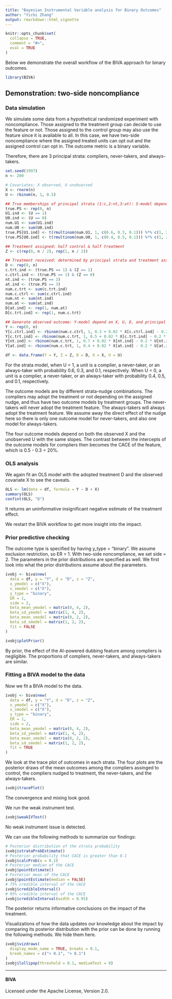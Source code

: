 ```yaml
---
title: "Bayesian Instrumental Variable analysis for Binary Outcomes"
author: "Yichi Zhang"
output: rmarkdown::html_vignette
---
```


```r
knitr::opts_chunk$set(
  collapse = TRUE,
  comment = "#>",
  eval = TRUE
)
```

Below we demonstrate the overall workflow of the BIVA approach for binary outcomes. 

```r
library(BIVA)
```

## Demonstration: two-side noncompliance

### Data simulation

We simulate some data from a hypothetical randomized experiment 
with noncompliance. Those assigned to the treatment group can
decide to use the feature or not. Those assigned to the control group 
may also use the feature since it is available to all. In this case,
we have two-side noncompliance where the assigned treated units can opt out
and the assigned control can opt in. The outcome metric is a binary variable.

Therefore, there are 3 principal strata: compliers, never-takers, and
always-takers.

```r
set.seed(1997)
n <- 200

# Covariates: X observed, U unobserved
X <- rnorm(n)
U <- rbinom(n, 1, 0.5)

## True memberships of principal strata (1:c,2:nt,3:at): S-model depends only on U
true.PS <- rep(0, n)
U1.ind <- (U == 1)
U0.ind <- (U == 0)
num.U1 <- sum(U1.ind)
num.U0 <- sum(U0.ind)
true.PS[U1.ind] <- t(rmultinom(num.U1, 1, c(0.6, 0.3, 0.1))) %*% c(1, 2, 3)
true.PS[U0.ind] <- t(rmultinom(num.U0, 1, c(0.4, 0.5, 0.1))) %*% c(1, 2, 3)

## Treatment assigned: half control & half treatment
Z <- c(rep(0, n / 2), rep(1, n / 2))

## Treatment received: determined by principal strata and treatment assigned
D <- rep(0, n)
c.trt.ind <- (true.PS == 1) & (Z == 1)
c.ctrl.ind <- (true.PS == 1) & (Z == 0)
nt.ind <- (true.PS == 2)
at.ind <- (true.PS == 3)
num.c.trt <- sum(c.trt.ind)
num.c.ctrl <- sum(c.ctrl.ind)
num.nt <- sum(nt.ind)
num.at <- sum(at.ind)
D[at.ind] <- rep(1, num.at)
D[c.trt.ind] <- rep(1, num.c.trt)

## Generate observed outcome: Y-model depend on X, U, D, and principal strata
Y <- rep(0, n)
Y[c.ctrl.ind] <- rbinom(num.c.ctrl, 1, 0.3 + 0.02 * X[c.ctrl.ind] - 0.2 * U[c.ctrl.ind])
Y[c.trt.ind] <- rbinom(num.c.trt, 1, 0.5 + 0.02 * X[c.trt.ind] - 0.2 * U[c.trt.ind])
Y[nt.ind] <- rbinom(num.c.trt, 1, 0.7 + 0.02 * X[nt.ind] - 0.2 * U[nt.ind])
Y[at.ind] <- rbinom(num.c.trt, 1, 0.4 + 0.02 * X[at.ind] - 0.2 * U[at.ind])

df <- data.frame(Y = Y, Z = Z, D = D, X = X, U = U)
```

For the strata model, when U = 1, a unit is a complier, a never-taker, 
or an always-taker with probability 0.6, 0.3, and 0.1, respectively.
When U = 0, a unit is a complier, a never-taker, or an always-taker with
probability 0.4, 0.5, and 0.1, respectively.

The outcome models are by different strata-nudge combinations.
The compliers may adopt the treatment or not depending on the assigned nudge, 
and thus have two outcome models by treatment groups. The never-takers will 
never adopt the treatment feature. The always-takers will always adopt the
treatment feature. We assume away the direct effect of 
the nudge here so there is only one outcome model for never-takers, and
also one model for always-takers.

The four outcome models depend on both the observed X and the unobserved U
with the same slopes. The contrast between the intercepts of 
the outcome models for compliers then becomes the CACE of the feature, 
which is 0.5 - 0.3 = 20%.

### OLS analysis

We again fit an OLS model with the adopted treatment D and 
the observed covariate X to see the caveats.

```r
OLS <- lm(data = df, formula = Y ~ D + X)
summary(OLS)
confint(OLS, "D")
```

It returns an uninformative insignificant negative estimate of the treatment
effect.

We restart the BIVA workflow to get more insight into the impact.

### Prior predictive checking

The outcome type is specified by having y_type = "binary".
We assume exclusion restriction, so ER = 1. 
With two-side noncompliance, we set side = 2.
The parameters in the prior distributions are specified as well.
We first look into what the prior distributions assume about the parameters.

```r
ivobj <- biva$new(
  data = df, y = "Y", d = "D", z = "Z",
  x_ymodel = c("X"),
  x_smodel = c("X"),
  y_type = "binary",
  ER = 1,
  side = 2,
  beta_mean_ymodel = matrix(0, 4, 2),
  beta_sd_ymodel = matrix(1, 4, 2),
  beta_mean_smodel = matrix(0, 2, 2),
  beta_sd_smodel = matrix(1, 2, 2),
  fit = FALSE
)

ivobj$plotPrior()
```

By prior, the effect of the AI-powered dubbing feature among compliers 
is negligible.
The proportions of compliers, never-takers, and always-takers are similar.

### Fitting a BIVA model to the data

Now we fit a BIVA model to the data.

```r
ivobj <- biva$new(
  data = df, y = "Y", d = "D", z = "Z",
  x_ymodel = c("X"),
  x_smodel = c("X"),
  y_type = "binary",
  ER = 1,
  side = 2,
  beta_mean_ymodel = matrix(0, 4, 2),
  beta_sd_ymodel = matrix(1, 4, 2),
  beta_mean_smodel = matrix(0, 2, 2),
  beta_sd_smodel = matrix(1, 2, 2),
  fit = TRUE
)
```

We look at the trace plot of outcomes in each strata.
The four plots are the posterior draws of the mean outcomes among 
the compliers assinged to control, the compliers nudged to treatment,
the never-takers, and the always-takers.

```r
ivobj$tracePlot()
```

The convergence and mixing look good.

We run the weak instrument test.

```r
ivobj$weakIVTest()
```

No weak instrument issue is detected.

We can use the following methods to summarize our findings:

```r
# Posterior distribution of the strata probability
ivobj$strataProbEstimate()
# Posterior probability that CACE is greater than 0.1
ivobj$calcProb(a = 0.1)
# Posterior median of the CACE
ivobj$pointEstimate()
# Posterior mean of the CACE
ivobj$pointEstimate(median = FALSE)
# 75% credible interval of the CACE
ivobj$credibleInterval()
# 95% credible interval of the CACE
ivobj$credibleInterval(width = 0.95)
```
The posterior returns informative conclusions on the impact of the treatment.

Visualizations of how the data updates our knowledge about the impact
by comparing its posterior distribution with the prior can be done by
running the following methods. We hide them here.

```r
ivobj$vizdraws(
  display_mode_name = TRUE, breaks = 0.1,
  break_names = c("< 0.1", "> 0.1")
)
ivobj$lollipop(threshold = 0.1, mediumText = 8)
```

---

#### BIVA

Licensed under the Apache License, Version 2.0.\